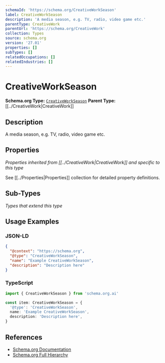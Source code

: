 ```yaml
---
schemaId: 'https://schema.org/CreativeWorkSeason'
label: CreativeWorkSeason
description: 'A media season, e.g. TV, radio, video game etc.'
parentType: CreativeWork
parentUrl: 'https://schema.org/CreativeWork'
collection: Types
source: schema.org
version: '27.01'
properties: []
subTypes: []
relatedOccupations: []
relatedIndustries: []
---
```

# CreativeWorkSeason

**Schema.org Type:** [`CreativeWorkSeason`](https://schema.org/CreativeWorkSeason)
**Parent Type:** [[../CreativeWork|CreativeWork]]

## Description

A media season, e.g. TV, radio, video game etc.

## Properties

*Properties inherited from [[../CreativeWork|CreativeWork]] and specific to this type*

See [[../Properties|Properties]] collection for detailed property definitions.

## Sub-Types

*Types that extend this type*

## Usage Examples

### JSON-LD

```json
{
  "@context": "https://schema.org",
  "@type": "CreativeWorkSeason",
  "name": "Example CreativeWorkSeason",
  "description": "Description here"
}
```

### TypeScript

```typescript
import { CreativeWorkSeason } from 'schema.org.ai'

const item: CreativeWorkSeason = {
  '@type': 'CreativeWorkSeason',
  name: 'Example CreativeWorkSeason',
  description: 'Description here',
}
```

## References

- [Schema.org Documentation](https://schema.org/CreativeWorkSeason)
- [Schema.org Full Hierarchy](https://schema.org/docs/full.html)
